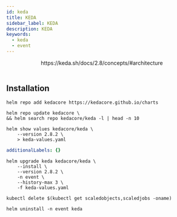 ```yaml
---
id: keda
title: KEDA
sidebar_label: KEDA
description: KEDA
keywords:
  - keda
  - event
---
```



<center>
  <Image
    img={require("@site/static/img/mlops/mlops/event/keda/architecture.png")}
    width={750}
  />
</center>
<center>https://keda.sh/docs/2.8/concepts/#architecture</center>
<br />

## Installation

```shell
helm repo add kedacore https://kedacore.github.io/charts
```

```shell
helm repo update kedacore \
&& helm search repo kedacore/keda -l | head -n 10
```

```shell
helm show values kedacore/keda \
    --version 2.8.2 \
    > keda-values.yaml
```

```yaml title="keda-values.yaml"
additionalLabels: {}
```

```shell
helm upgrade keda kedacore/keda \
    --install \
    --version 2.8.2 \
    -n event \
    --history-max 3 \
    -f keda-values.yaml
```

```shell
kubectl delete $(kubectl get scaledobjects,scaledjobs -oname)
```

```shell
helm uninstall -n event keda
```
